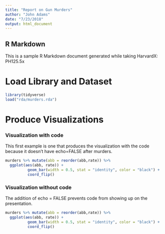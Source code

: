 ```yaml
---
title: "Report on Gun Murders"
author: "John Adams"
date: "7/23/2018"
output: html_document
---
```


## R Markdown

This is a sample R Markdown document generated while taking HarvardX: PH125.5x

# Load Library and Dataset

```r
library(tidyverse)
load("rda/murders.rda")
```

# Produce Visualizations
### Visualization with code
This first example is one that produces the visualization with the code because it doesn't have echo=FALSE after murders. 
```r

murders %>% mutate(abb = reorder(abb,rate)) %>%
  ggplot(aes(abb, rate)) +
          geom_bar(width = 0.5, stat = "identity", color = "black") +
          coord_flip()
```

### Visualization without code
The addition of echo = FALSE prevents code from showing up on the presentation. 
```r
murders %>% mutate(abb = reorder(abb,rate)) %>%
  ggplot(aes(abb, rate)) +
          geom_bar(width = 0.5, stat = "identity", color = "black") +
          coord_flip()
```


